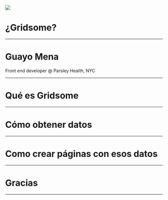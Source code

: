 
![](https://res.cloudinary.com/guayo/image/upload/v1571662636/slides/gridsome-logo.svg)
# ¿Gridsome?

---

# Guayo Mena
Front end developer @ Parsley Health, NYC

---

# Qué es Gridsome

---

# Cómo obtener datos

---

# Como crear páginas con esos datos

---

# Gracias

---